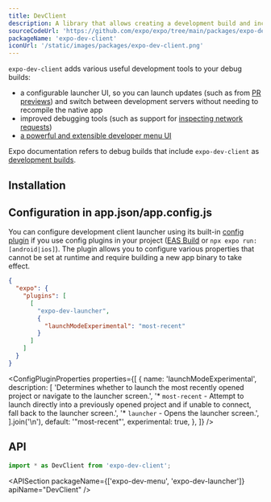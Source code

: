 ```yaml
---
title: DevClient
description: A library that allows creating a development build and includes useful development tools.
sourceCodeUrl: 'https://github.com/expo/expo/tree/main/packages/expo-dev-client'
packageName: 'expo-dev-client'
iconUrl: '/static/images/packages/expo-dev-client.png'
---
```



`expo-dev-client` adds various useful development tools to your debug builds:

- a configurable launcher UI, so you can launch updates (such as from [PR previews](/develop/development-builds/development-workflows#pr-previews)) and switch between development servers without needing to recompile the native app
- improved debugging tools (such as support for [inspecting network requests](/debugging/tools/#inspecting-network-requests))
- [a powerful and extensible developer menu UI](/debugging/tools#developer-menu)

Expo documentation refers to debug builds that include `expo-dev-client` as [development builds](/develop/development-builds/introduction/).

<PlatformsSection android emulator ios simulator />

## Installation

<APIInstallSection />

## Configuration in app.json/app.config.js

You can configure development client launcher using its built-in [config plugin](/config-plugins/introduction/) if you use config plugins in your project ([EAS Build](/build/introduction) or `npx expo run:[android|ios]`). The plugin allows you to configure various properties that cannot be set at runtime and require building a new app binary to take effect.

<ConfigPluginExample>

```json app.json
{
  "expo": {
    "plugins": [
      [
        "expo-dev-launcher",
        {
          "launchModeExperimental": "most-recent"
        }
      ]
    ]
  }
}
```

</ConfigPluginExample>

<ConfigPluginProperties
  properties={[
    {
      name: 'launchModeExperimental',
      description: [
        'Determines whether to launch the most recently opened project or navigate to the launcher screen.',
        '* `most-recent` - Attempt to launch directly into a previously opened project and if unable to connect, fall back to the launcher screen.',
        '* `launcher` - Opens the launcher screen.',
      ].join('\n'),
      default: '"most-recent"',
      experimental: true,
    },
  ]}
/>

## API

```js
import * as DevClient from 'expo-dev-client';
```

<APISection packageName={['expo-dev-menu', 'expo-dev-launcher']} apiName="DevClient" />
